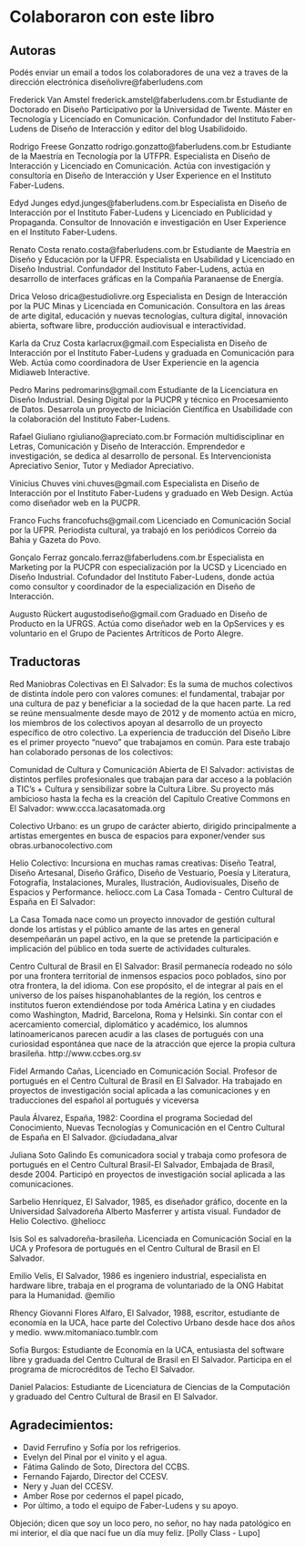# Colaboraron con este libro 
## Autoras
Podés enviar un email a todos los colaboradores de una vez a traves de la dirección electrónica diseñolivre@faberludens.com 

Frederick Van Amstel frederick.amstel@faberludens.com.br Estudiante de Doctorado en Diseño Participativo por la Universidad de Twente. Máster en Tecnología y Licenciado en Comunicación. Confundador del Instituto Faber-Ludens de Diseño de Interacción y editor del blog Usabilidoido. 

Rodrigo Freese Gonzatto rodrigo.gonzatto@faberludens.com.br Estudiante de la Maestría en Tecnología por la UTFPR. Especialista en Diseño de Interacción y Licenciado en Comunicación. Actúa con investigación y consultoría en Diseño de Interacción y User Experience en el Instituto Faber-Ludens. 

Edyd Junges edyd.junges@faberludens.com.br Especialista en Diseño de Interacción por el Instituto Faber-Ludens y Licenciado en Publicidad y Propaganda. Consultor de Innovación e investigación en User Experience en el Instituto Faber-Ludens. 

Renato Costa renato.costa@faberludens.com.br Estudiante de Maestría en Diseño y Educación por la UFPR. Especialista en Usabilidad y Licenciado en Diseño Industrial. Confundador del Instituto Faber-Ludens, actúa en desarrollo de interfaces gráficas en la Compañía Paranaense de Energía. 

Drica Veloso drica@estudiolivre.org Especialista en Design de Interacción por la PUC Minas y Licenciada en Comunicación. Consultora en las áreas de arte digital, educación y nuevas tecnologías, cultura digital, innovación abierta, software libre, producción audiovisual e interactividad. 

Karla da Cruz Costa karlacrux@gmail.com Especialista en Diseño de Interacción por el Instituto Faber-Ludens y graduada en Comunicación para Web. Actúa como coordinadora de User Experiencie en la agencia Midiaweb Interactive. 

Pedro Marins pedromarins@gmail.com Estudiante de la Licenciatura en Diseño Industrial. Desing Digital por la PUCPR y técnico en Procesamiento de Datos. Desarrola un proyecto de Iniciación Científica en Usabilidade con la colaboración del Instituto Faber-Ludens. 

Rafael Giuliano rgiuliano@apreciato.com.br Formación multidisciplinar en Letras, Comunicación y Diseño de Interacción. Emprendedor e investigación, se dedica al desarrollo de personal. Es Intervencionista Apreciativo Senior, Tutor y Mediador Apreciativo. 

Vinicius Chuves vini.chuves@gmail.com Especialista en Diseño de Interacción por el Instituto Faber-Ludens y graduado en Web Design. Actúa como diseñador web en la PUCPR. 

Franco Fuchs francofuchs@gmail.com Licenciado en Comunicación Social por la UFPR. Periodista cultural, ya trabajó en los periódicos Correio da Bahia y Gazeta do Povo. 

Gonçalo Ferraz goncalo.ferraz@faberludens.com.br Especialista en Marketing por la PUCPR con especialización por la UCSD y Licenciado en Diseño Industrial. Cofundador del Instituto Faber-Ludens, donde actúa como consultor y coordinador de la especialización en Diseño de Interacción. 

Augusto Rückert augustodiseño@gmail.com Graduado en Diseño de Producto en la UFRGS. Actúa como diseñador web en la OpServices y es voluntario en el Grupo de Pacientes Artríticos de Porto Alegre. 

## Traductoras

Red Maniobras Colectivas en El Salvador: Es la suma de muchos colectivos de distinta índole pero con valores comunes: el fundamental, trabajar por una cultura de paz y beneficiar a la sociedad de la que hacen parte. La red se reúne mensualmente desde mayo de 2012 y de momento actúa en micro, los miembros de los colectivos apoyan al desarrollo de un proyecto específico de otro colectivo. La experiencia de traducción del Diseño Libre es el primer proyecto “nuevo” que trabajamos en común. Para este trabajo han colaborado personas de los colectivos: 

Comunidad de Cultura y Comunicación Abierta de El Salvador: activistas de distintos perfiles profesionales que trabajan para dar acceso a la población a TIC's + Cultura y sensibilizar sobre la Cultura Libre. Su proyecto más ambicioso hasta la fecha es la creación del Capítulo Creative Commons en El Salvador: www.ccca.lacasatomada.org 

Colectivo Urbano: es un grupo de carácter abierto, dirigido principalmente a artistas emergentes en busca de espacios para exponer/vender sus obras.urbanocolectivo.com 

Helio Colectivo: Incursiona en muchas ramas creativas: Diseño Teatral, Diseño Artesanal, Diseño Gráfico, Diseño de Vestuario, Poesía y Literatura, Fotografía, Instalaciones, Murales, Ilustración, Audiovisuales, Diseño de Espacios y Performance. heliocc.com La Casa Tomada - Centro Cultural de España en El Salvador: 

La Casa Tomada nace como un proyecto innovador de gestión cultural donde los artistas y el público amante de las artes en general desempeñarán un papel activo, en la que se pretende la participación e implicación del público en toda suerte de actividades culturales. 

Centro Cultural de Brasil en El Salvador: Brasil permanecía rodeado no sólo por una frontera territorial de inmensos espacios poco poblados, sino por otra frontera, la del idioma. Con ese propósito, el de integrar al país en el universo de los países hispanohablantes de la región, los centros e institutos fueron extendiéndose por toda América Latina y en ciudades como Washington, Madrid, Barcelona, Roma y Helsinki. Sin contar con el acercamiento comercial, diplomático y académico, los alumnos latinoamericanos parecen acudir a las clases de portugués con una curiosidad espontánea que nace de la atracción que ejerce la propia cultura brasileña. http://www.ccbes.org.sv 

Fidel Armando Cañas, Licenciado en Comunicación Social. Profesor de portugués en el Centro Cultural de Brasil en El Salvador. Ha trabajado en proyectos de investigación social aplicada a las comunicaciones y en traducciones del español al portugués y viceversa 

Paula Álvarez, España, 1982: Coordina el programa Sociedad del Conocimiento, Nuevas Tecnologías y Comunicación en el Centro Cultural de España en El Salvador. @ciudadana_alvar 

Juliana Soto Galindo Es comunicadora social y trabaja como profesora de portugués en el Centro Cultural Brasil-El Salvador, Embajada de Brasil, desde 2004. Participó en proyectos de investigación social aplicada a las comunicaciones. 

Sarbelio Henríquez, El Salvador, 1985, es diseñador gráfico, docente en la Universidad Salvadoreña Alberto Masferrer y artista visual. Fundador de Helio Colectivo. @heliocc 

Isis Sol es salvadoreña-brasileña. Licenciada en Comunicación Social en la UCA y Profesora de portugués en el Centro Cultural de Brasil en El Salvador. 

Emilio Velis, El Salvador, 1986 es ingeniero industrial, especialista en hardware libre, trabaja en el programa de voluntariado de la ONG Habitat para la Humanidad. @emilio

Rhency Giovanni Flores Alfaro, El Salvador, 1988, escritor, estudiante de economía en la UCA, hace parte del Colectivo Urbano desde hace dos años y medio. www.mitomaniaco.tumblr.com 

Sofía Burgos: Estudiante de Economía en la UCA, entusiasta del software libre y graduada del Centro Cultural de Brasil en El Salvador. Participa en el programa de microcréditos de Techo El Salvador. 

Daniel Palacios: Estudiante de Licenciatura de Ciencias de la Computación y graduado del Centro Cultural de Brasil en El Salvador.

## Agradecimientos: 
- David Ferrufino y Sofía por los refrigerios. 
- Evelyn del Pinal por el vinito y el agua. 
- Fátima Galindo de Soto, Directora del CCBS. 
- Fernando Fajardo, Director del CCESV. 
- Nery y Juan del CCESV. 
- Amber Rose por cedernos el papel picado,
- Por último, a todo el equipo de Faber-Ludens y su apoyo. 

Objeción; dicen que soy un loco pero, no señor, no hay nada patológico en mi interior, el día que nací fue un día muy feliz. [Polly Class - Lupo] 